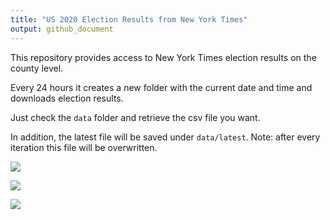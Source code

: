 ```yaml
---
title: "US 2020 Election Results from New York Times"
output: github_document
---
```


This repository provides access to New York Times election results on the county level. 

Every 24 hours it creates a new folder with the current date and time and downloads election results.


Just check the `data` folder and retrieve the csv file you want.

In addition, the latest file will be saved under `data/latest`. Note: after every iteration this file will be overwritten.


[![](images/beeswarm2.png)](https://github.com/favstats/USElection2020-NYT-Results/blob/master/images/beeswarm2.png?raw=true)

![](images/us2020map.png)




![](images/kanye_map.png)

